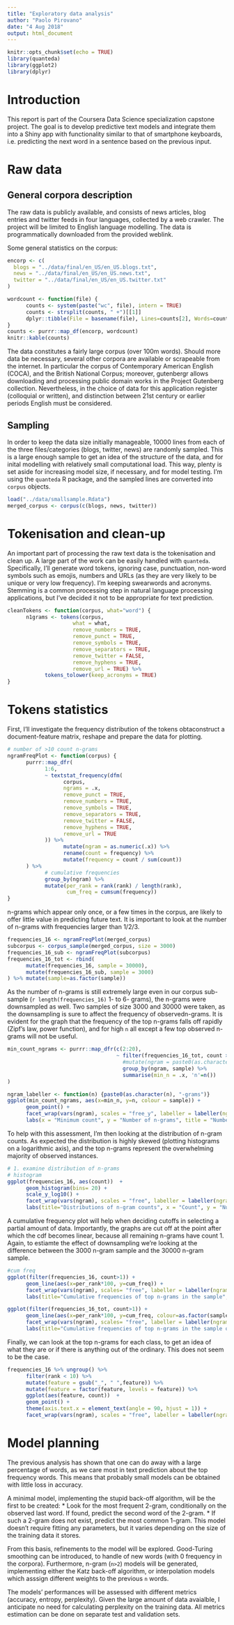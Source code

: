 ```yaml
---
title: "Exploratory data analysis"
author: "Paolo Pirovano"
date: "4 Aug 2018"
output: html_document
---
```


```r
knitr::opts_chunk$set(echo = TRUE)
library(quanteda)
library(ggplot2)
library(dplyr)
```

# Introduction
This report is part of the Coursera Data Science specialization capstone project. The goal is to develop predictive text models and integrate them into a Shiny app with functionality similar to that of smartphone keyboards, i.e. predicting the next word in a sentence based on the previous input.

# Raw data
## General corpora description
The raw data is publicly available, and consists of news articles, blog entries and twitter feeds in four languages, collected by a web crawler. The project will be limited to English language modelling. The data is programmatically downloaded from the provided weblink.

Some general statistics on the corpus:
```r
encorp <- c(
  blogs = "../data/final/en_US/en_US.blogs.txt",
  news = "../data/final/en_US/en_US.news.txt",
  twitter = "../data/final/en_US/en_US.twitter.txt"
)

wordcount <- function(file) {
      counts <- system(paste("wc", file), intern = TRUE)
      counts <- strsplit(counts, " +")[[1]]
      dplyr::tibble(File = basename(file), Lines=counts[2], Words=counts[3], MBytes=as.numeric(counts[4])*1e-6)
}
counts <- purrr::map_df(encorp, wordcount)
knitr::kable(counts)
```

The data constitutes a fairly large corpus (over 100m words). Should more data be necessary, several other corpora are available or scrapeable from the internet. In particular the corpus of Contemporary American English (COCA), and the British National Corpus; moreover, gutenbergr allows downloading and processing public domain works in the Project Gutenberg collection. Nevertheless, in the choice of data for this application  register (colloquial or written), and distinction between 21st century or earlier periods English  must be considered.

## Sampling
In order to keep the data size initially manageable, 10000 lines from each of the three files/categories (blogs, twitter, news) are randomly sampled. This is a large enough sample to get an idea of the structure of the data, and for inital modelling with relatively small computational load. This way, plenty is set aside for increasing model size, if necessary, and for model testing.
I'm using the `quanteda` R package, and the sampled lines are converted into `corpus` objects.

``` r
load("../data/smallsample.Rdata")
merged_corpus <- corpus(c(blogs, news, twitter))
```

# Tokenisation and clean-up
An important part of processing the raw text data is the tokenisation and clean up. A large part of the work can be easily handled with `quanteda`. Specifically, I'll generate word tokens, ignoring case, punctuation, non-word symbols such as emojis, numbers and URLs (as they are very likely to be unique or very low frequency). I'm keeping swearwords and acronyms.
Stemming is a common processing step in natural language processing applications, but I've decided it not to be appropriate for text prediction.

``` r

cleanTokens <- function(corpus, what="word") {
      n1grams <- tokens(corpus,
                     what = what,
                     remove_numbers = TRUE, 
                     remove_punct = TRUE,
                     remove_symbols = TRUE,
                     remove_separators = TRUE,
                     remove_twitter = FALSE,
                     remove_hyphens = TRUE,
                     remove_url = TRUE) %>%
            tokens_tolower(keep_acronyms = TRUE)
}
```

# Tokens statistics
First, I'll investigate the frequency distribution of the tokens obtaconstruct a document-feature matrix, reshape and prepare the data for plotting.

``` r

# number of >10 count n-grams
ngramFreqPlot <- function(corpus) {
      purrr::map_dfr(
            1:6,
            ~ textstat_frequency(dfm(
                  corpus,
                  ngrams = .x,
                  remove_punct = TRUE,
                  remove_numbers = TRUE, 
                  remove_symbols = TRUE,
                  remove_separators = TRUE,
                  remove_twitter = FALSE,
                  remove_hyphens = TRUE,
                  remove_url = TRUE
            )) %>%
                  mutate(ngram = as.numeric(.x)) %>%
                  rename(count = frequency) %>%
                  mutate(frequency = count / sum(count))
      ) %>%
            # cumulative frequencies
            group_by(ngram) %>%
            mutate(per_rank = rank(rank) / length(rank),
                   cum_freq = cumsum(frequency))
}
```

n-grams which appear only once, or a few times in the corpus, are likely to offer little value in predicting future text. It is important to look at the number of n-grams with frequencies larger than 1/2/3.
```r
frequencies_16 <- ngramFreqPlot(merged_corpus)
subcorpus <- corpus_sample(merged_corpus, size = 3000)
frequencies_16_sub <- ngramFreqPlot(subcorpus)
frequencies_16_tot <- rbind(
      mutate(frequencies_16, sample = 30000),
      mutate(frequencies_16_sub, sample = 3000)
) %>% mutate(sample=as.factor(sample))
```
As the number of n-grams is still extremely large even in our corpus sub-sample (```r length(frequencies_16)``` 1- to 6- grams), the n-grams were downsampled as well. Two samples of size 3000 and 30000 were taken, as the downsampling is sure to affect the frequency of observedn-grams.
It is evident for the graph that the frequency of the top n-grams falls off rapidly (Zipf's law, power function), and for high `n` all except a few top observed n-grams will not be useful.

```r
min_count_ngrams <- purrr::map_dfr(c(2:20),
                                   ~ filter(frequencies_16_tot, count >= .x) %>%
                                     #mutate(ngram = paste0(as.character(ngram), "-grams")) %>%
                                     group_by(ngram, sample) %>%
                                     summarise(min_n = .x, 'n'=n())
)
```

``` r
ngram_labeller <- function(n) {paste0(as.character(n), "-grams")}      
ggplot(min_count_ngrams, aes(x=min_n, y=n, colour = sample)) +
      geom_point() +
      facet_wrap(vars(ngram), scales = "free_y", labeller = labeller(ngram = ngram_labeller)) +
      labs(x = "Minimum count", y = "Number of n-grams", title = "Numbers of high-count (>1) n-grams in the sample")
```
To help with this assessment, I'm then looking at the distribution of n-gram counts. As expected the distribution is highly skewed (plotting histograms on a logarithmic axis), and the top n-grams represent the overwhelming majority of observed instances.

``` r
# 1. examine distribution of n-grams
# histogram
ggplot(frequencies_16, aes(count))  +
      geom_histogram(bins= 20) +
      scale_y_log10() +
      facet_wrap(vars(ngram), scales = "free", labeller = labeller(ngram = ngram_labeller)) +
      labs(title="Distributions of n-gram counts", x = "Count", y = "Number of n-grams")
```
A cumulative frequency plot will help when deciding cutoffs in selecting a partial amount of data. Importantly, the graphs are cut off at the point after which the cdf becomes linear, because all remaining n-grams have count 1.
Again, to estiamte the effect of downsampling we're looking at the difference between the 3000 n-gram sample and the 30000 n-gram sample.

``` r
#cum freq
ggplot(filter(frequencies_16, count>1)) +
      geom_line(aes(x=per_rank*100, y=cum_freq)) +
      facet_wrap(vars(ngram), scales= "free", labeller = labeller(ngram = ngram_labeller)) +
      labs(title="Cumulative frequencies of top n-grams in the sample", x = "Rank percentile", y = "Cumulative frequency")
```

``` r
ggplot(filter(frequencies_16_tot, count>1)) +
      geom_line(aes(x=per_rank*100, y=cum_freq, colour=as.factor(sample))) +
      facet_wrap(vars(ngram), scales= "free", labeller = labeller(ngram = ngram_labeller)) +
      labs(title="Cumulative frequencies of top n-grams in the sample of size 3000", x = "Rank percentile", y = "Cumulative frequency")
```

Finally, we can look at the top n-grams for each class, to get an idea of what they are or if there is anything out of the ordinary. This does not seem to be the case.

``` r
frequencies_16 %>% ungroup() %>%
      filter(rank < 10) %>%
      mutate(feature = gsub("_", " ",feature)) %>%
      mutate(feature = factor(feature, levels = feature)) %>%
      ggplot(aes(feature, count))  +
      geom_point() + 
      theme(axis.text.x = element_text(angle = 90, hjust = 1)) +
      facet_wrap(vars(ngram), scales = "free", labeller = labeller(ngram = ngram_labeller))
```

# Model planning
The previous analysis has shown that one can do away with a large percentage of words, as we care most in text prediction about the top frequency words. This means that probably  small models can be obtained with little loss in accuracy.

A minimal model, implementing the stupid back-off algorithm, will be the first to be created: 
* Look for the most frequent 2-gram, conditionally on the observed last word. If found, predict the second word of the 2-gram.
* If such a 2-gram does not exist, predict the most common 1-gram.
This model doesn't require fitting any parameters, but it varies depending on the size of the training data it stores.

From this basis, refinements to the model will be explored. Good-Turing smoothing can be introduced, to handle of new words (with 0 frequency in the corpora).
Furthermore, n-gram (`n>2`) models will be generated, implementing either the Katz back-off algorithm, or interpolation models which asssign different weights to the previous `n` words.

The models' performances will be assessed with different metrics (accuracy, entropy, perplexity). Given the large amount of data avaialble, I anticipate no need for calculating perplexity on the training data. All metrics estimation can be done on separate test and validation sets.